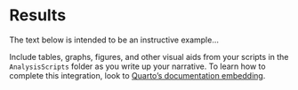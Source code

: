 # Results

The text below is intended to be an instructive example...

Include tables, graphs, figures, and other visual aids from your scripts in the `AnalysisScripts` folder as you write up your narrative. To learn how to complete this integration, look to [Quarto's documentation embedding](https://quarto.org/docs/authoring/notebook-embed.html).
